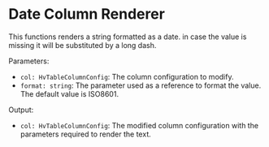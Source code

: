 
<Meta title="Guides/Table/Table Renderers/Renderers/Date Column Renderer" />

# Date Column Renderer

This functions renders a string formatted as a date. in case the value is missing it will be substituted by a long dash.

Parameters:

- `col: HvTableColumnConfig`: The column configuration to modify.
- `format: string`: The parameter used as a reference to format the value. The default value is ISO8601.

Output:

- `col: HvTableColumnConfig`: The modified column configuration with the parameters required to render the text.

<Canvas>
  <Story name="Date Column Renderer" story={DateColumnRendererStory} />
</Canvas>

